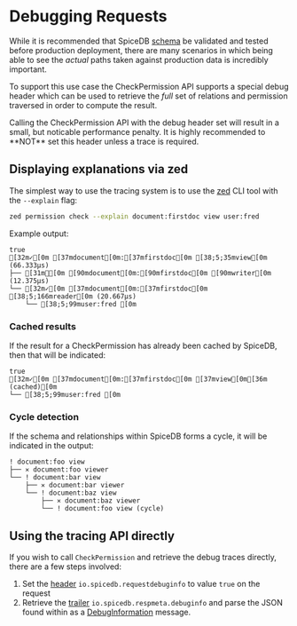 
# Debugging Requests

While it is recommended that SpiceDB [schema] be validated and tested before production deployment, there are many scenarios in which being able to see the _actual_ paths taken against production data is incredibly important.

[schema]: /spicedb/concepts/schema

To support this use case the CheckPermission API supports a special debug header which can be used to retrieve the _full_ set of relations and permission traversed in order to compute the result.

<Callout type="info">
  Calling the CheckPermission API with the debug header set will result in a small, but noticable performance penalty.
  It is highly recommended to **NOT** set this header unless a trace is required.
</Callout>

## Displaying explanations via zed

The simplest way to use the tracing system is to use the [zed] CLI tool with the `--explain` flag:

[zed]: https://github.com/authzed/zed

```sh
zed permission check --explain document:firstdoc view user:fred
```

Example output:

```ansi
true
[32m✓[0m [37mdocument[0m:[37mfirstdoc[0m [38;5;35mview[0m (66.333µs)
├── [31m⨉[0m [90mdocument[0m:[90mfirstdoc[0m [90mwriter[0m (12.375µs)
└── [32m✓[0m [37mdocument[0m:[37mfirstdoc[0m [38;5;166mreader[0m (20.667µs)
    └── [38;5;99muser:fred [0m
```

### Cached results

If the result for a CheckPermission has already been cached by SpiceDB, then that will be indicated:

```ansi
true
[32m✓[0m [37mdocument[0m:[37mfirstdoc[0m [37mview[0m[36m (cached)[0m
└── [38;5;99muser:fred [0m
```

### Cycle detection

If the schema and relationships within SpiceDB forms a cycle, it will be indicated in the output:

```
! document:foo view
├── ✕ document:foo viewer
└── ! document:bar view
    ├── ✕ document:bar viewer
    └── ! document:baz view
        ├── ✕ document:baz viewer
        └── ! document:foo view (cycle)
```

## Using the tracing API directly

If you wish to call `CheckPermission` and retrieve the debug traces directly, there are a few steps involved:

1. Set the [header] `io.spicedb.requestdebuginfo` to value `true` on the request
2. Retrieve the [trailer] `io.spicedb.respmeta.debuginfo` and parse the JSON found within as a [DebugInformation] message.

[header]: https://github.com/authzed/authzed-go/blob/ff2f106e02f945e0f9f8a4df7dfeb20641924b1f/pkg/requestmeta/requestmeta.go#L24
[trailer]: https://github.com/authzed/authzed-go/blob/ff2f106e02f945e0f9f8a4df7dfeb20641924b1f/pkg/responsemeta/responsemeta.go#L40
[debuginformation]: https://buf.build/authzed/api/docs/main:authzed.api.v1#authzed.api.v1.DebugInformation
